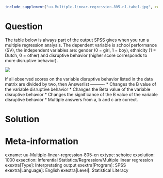 ```r
include_supplement("uu-Multiple-linear-regression-805-nl-tabel.jpg", recursive = TRUE)
```

Question
========
  
The table below is always part of the output SPSS gives when you run a multiple regression analysis. The dependent variable is school performance (SV), the independent variables are: gender (0 = girl, 1 = boy), ethnicity (1 = Dutch, 0 = other) and disruptive behavior (higher score corresponds to more disruptive behavior).

![](uu-Multiple-linear-regression-805-nl-tabel.jpg)

If all observed scores on the variable disruptive behavior listed in the data matrix are divided by two, then 
Answerlist
----------
* Changes the B value of the variable disruptive behavior
* Changes the Beta value of the variable disruptive behavior
* Changes the significance of the B value of the variable disruptive behavior
* Multiple answers from a, b and c are correct.


Solution
========

Meta-information
================
exname: uu-Multiple-linear-regression-805-en
extype: schoice
exsolution: 1000
exsection: Inferential Statistics/Regression/Multiple linear regression
exextra[Type]: Interpretating output
exextra[Program]: SPSS
exextra[Language]: English
exextra[Level]: Statistical Literacy
